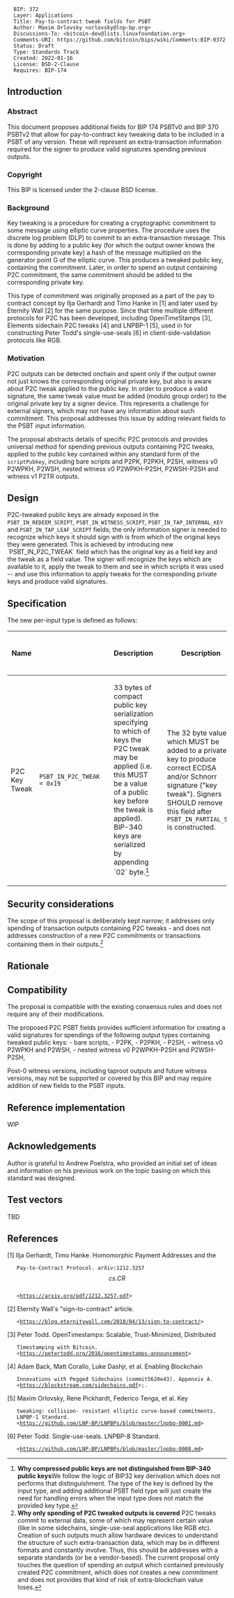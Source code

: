 <pre>
  BIP: 372
  Layer: Applications
  Title: Pay-to-contract tweak fields for PSBT
  Author: Maxim Orlovsky <orlovsky@lnp-bp.org>
  Discussions-To: <bitcoin-dev@lists.linuxfoundation.org>
  Comments-URI: https://github.com/bitcoin/bips/wiki/Comments:BIP-0372
  Status: Draft
  Type: Standards Track
  Created: 2022-01-16
  License: BSD-2-Clause
  Requires: BIP-174
</pre>

==Introduction==

===Abstract===

This document proposes additional fields for BIP 174 PSBTv0 and BIP 370 PSBTv2
that allow for pay-to-contract key tweaking data to be included in a PSBT
of any version. These will represent an extra-transaction information required
for the signer to produce valid signatures spending previous outputs.

===Copyright===

This BIP is licensed under the 2-clause BSD license.

===Background===

Key tweaking is a procedure for creating a cryptographic commitment to some
message using elliptic curve properties. The procedure uses the discrete log
problem (DLP) to commit to an extra-transaction message. This is done by adding
to a public key (for which the output owner knows the corresponding private key)
a hash of the message multiplied on the generator point G of the elliptic curve.
This produces a tweaked public key, containing the commitment. Later, in order
to spend an output containing P2C commitment, the same commitment should be
added to the corresponding private key.

This type of commitment was originally proposed as a part of the pay to contract
concept by Ilja Gerhardt and Timo Hanke in [1] and later used by Eternity Wall
[2] for the same purpose. Since that time multiple different protocols for P2C
has been developed, including OpenTimeStamps [3], Elements sidechain P2C tweaks
[4] and LNPBP-1 [5], used in for constructing Peter Todd's single-use-seals [6]
in client-side-validation protocols like RGB.

===Motivation===

P2C outputs can be detected onchain and spent only if the output owner
not just knows the corresponding original private key, but also is aware about
P2C tweak applied to the public key. In order to produce a valid signature, the
same tweak value must be added (modulo group order) to the original private key
by a signer device. This represents a challenge for external signers, which may
not have any information about such commitment. This proposal addresses this
issue by adding relevant fields to the PSBT input information.

The proposal abstracts details of specific P2C protocols and provides universal
method for spending previous outputs containing P2C tweaks, applied to the public
key contained within any standard form of the <tt>scriptPubkey</tt>, including
bare scripts and P2PK, P2PKH, P2SH, witness v0 P2WPKH, P2WSH, nested witness v0
P2WPKH-P2SH, P2WSH-P2SH and witness v1 P2TR outputs.


==Design==

P2C-tweaked public keys are already exposed in the
<tt>PSBT_IN_REDEEM_SCRIPT</tt>, <tt>PSBT_IN_WITNESS_SCRIPT</tt>,
<tt>PSBT_IN_TAP_INTERNAL_KEY</tt> and <tt>PSBT_IN_TAP_LEAF_SCRIPT</tt> fields;
the only information signer is needed to recognize which keys it should sign
with is from which of the original keys they were generated. This is achieved by
introducing new `PSBT_IN_P2C_TWEAK` field which has the original key as a field
key and the tweak as a field value. The signer will recognize the keys which are
available to it, apply the tweak to them and see in which scripts it was used --
and use this information to apply tweaks for the corresponding private keys and
produce valid signatures.


==Specification==

The new per-input type is defined as follows:

{|
! Name
! <tt><keytype></tt>
! <tt><keydata></tt>
! <tt><keydata></tt> Description
! <tt><valuedata></tt>
! <tt><valuedata></tt> Description
! Versions Requiring Inclusion
! Versions Requiring Exclusion
! Versions Allowing Inclusion
|-
| P2C Key Tweak
| <tt>PSBT_IN_P2C_TWEAK = 0x19</tt>
| <tt><pubkey></tt>
| 33 bytes of compact public key serialization specifying to which of keys the
P2C tweak may be applied (i.e. this MUST be a value of a public key before the
tweak is applied). BIP-340 keys are serialized by appending `02`
byte.<ref>'''Why compressed public keys are not distinguished from BIP-340
public keys'''We follow the logic of BIP32 key derivation which does not
performs that distinguishment. The type of the key is defined by the input type,
and adding additional PSBT field type will just create the need for handling
errors when the input type does not match the provided key type.</ref>
| <tt><tweak></tt>
| The 32 byte value which MUST be added to a private key to produce correct
ECDSA and/or Schnorr signature ("key tweak"). Signers SHOULD remove this field
after <tt>PSBT_IN_PARTIAL_SIG</tt> is constructed.
|
|
| 0, 2
| BIP-P2C
|}


==Security considerations==

The scope of this proposal is deliberately kept narrow; it addresses
only spending of transaction outputs containing P2C tweaks - and does not
addresses construction of a new P2C commitments or transactions containing them
in their outputs.<ref>'''Why only spending of P2C tweaked outputs is covered'''
P2C tweaks commit to external data, some of which may represent certain value
(like in some sidechains, single-use-seal applications like RGB etc). Creation
of such outputs much allow hardware devices to understand the structure of such
extra-transaction data, which may be in different formats and constantly
involve. Thus, this should be addresses with a separate standards (or be a
vendor-based). The current proposal only touches the question of spending an
output which contained previously created P2C commitment, which does not creates
a new commitment and does not provides that kind of risk of extra-blockchain
value loses.</ref>


==Rationale==

<references/>


==Compatibility==

The proposal is compatible with the existing consensus rules and does not
require any of their modifications.

The proposed P2C PSBT fields provides sufficient information for creating a
valid signatures for spendings of the following output types containing tweaked
public keys:
- bare scripts,
- P2PK,
- P2PKH,
- P2SH,
- witness v0 P2WPKH and P2WSH,
- nested witness v0 P2WPKH-P2SH and P2WSH-P2SH,

Post-0 witness versions, including taproot outputs and future witness versions,
may not be supported or covered by this BIP and may require addition of new
fields to the PSBT inputs.


==Reference implementation==

WIP


==Acknowledgements==

Author is grateful to Andrew Poelstra, who provided an initial set of ideas
and information on his previous work on the topic basing on which this standard
was designed.


==Test vectors==

TBD


==References==

[1] Ilja Gerhardt, Timo Hanke. Homomorphic Payment Addresses and the
    Pay-to-Contract Protocol. arXiv:1212.3257 \[cs.CR\]
    <https://arxiv.org/pdf/1212.3257.pdf>
[2] Eternity Wall's "sign-to-contract" article.
    <https://blog.eternitywall.com/2018/04/13/sign-to-contract/>
[3] Peter Todd. OpenTimestamps: Scalable, Trust-Minimized, Distributed
    Timestamping with Bitcoin.
    <https://petertodd.org/2016/opentimestamps-announcement>
[4] Adam Back, Matt Corallo, Luke Dashjr, et al. Enabling Blockchain
    Innovations with Pegged Sidechains (commit5620e43). Appenxix A.
    <https://blockstream.com/sidechains.pdf>;.
[5] Maxim Orlovsky, Rene Pickhardt, Federico Tenga, et al. Key
    tweaking: collision- resistant elliptic curve-based commitments.
    LNPBP-1 Standard.
    <https://github.com/LNP-BP/LNPBPs/blob/master/lnpbp-0001.md>
[6] Peter Todd. Single-use-seals. LNPBP-8 Standard.
    <https://github.com/LNP-BP/LNPBPs/blob/master/lnpbp-0008.md>
